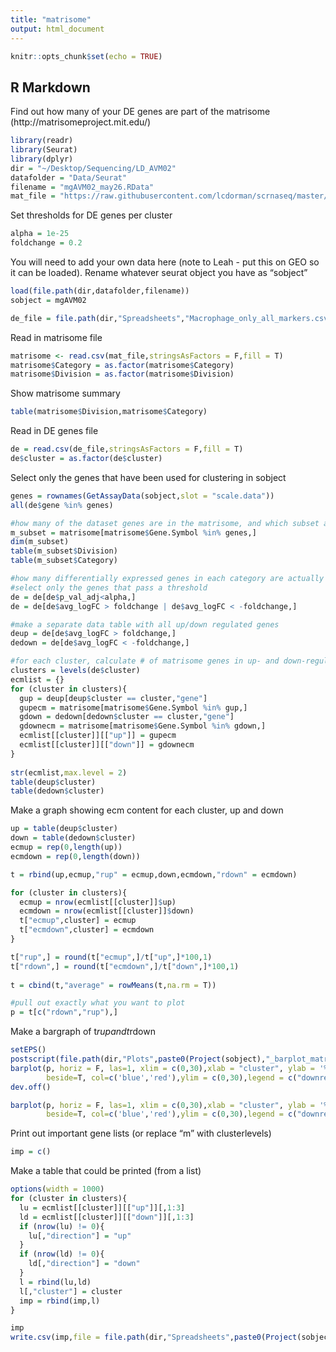 ```yaml
---
title: "matrisome"
output: html_document
---
```


```r
knitr::opts_chunk$set(echo = TRUE)
```

## R Markdown

Find out how many of your DE genes are part of the matrisome (http://matrisomeproject.mit.edu/)

```r
library(readr)
library(Seurat)
library(dplyr)
dir = "~/Desktop/Sequencing/LD_AVM02"
datafolder = "Data/Seurat"
filename = "mgAVM02_may26.RData"
mat_file = "https://raw.githubusercontent.com/lcdorman/scrnaseq/master/Spreadsheets/matrisome_mm_masterlist.csv"
```

Set thresholds for DE genes per cluster
```r
alpha = 1e-25
foldchange = 0.2
```

You will need to add your own data here (note to Leah - put this on GEO so it can be loaded). Rename whatever seurat object you have as "sobject"
```r
load(file.path(dir,datafolder,filename))
sobject = mgAVM02
```


```r
de_file = file.path(dir,"Spreadsheets","Macrophage_only_all_markers.csv")
```

Read in matrisome file
```r
matrisome <- read.csv(mat_file,stringsAsFactors = F,fill = T)
matrisome$Category = as.factor(matrisome$Category)
matrisome$Division = as.factor(matrisome$Division)
```

Show matrisome summary
```r
table(matrisome$Division,matrisome$Category)
```

Read in DE genes file
```r
de = read.csv(de_file,stringsAsFactors = F,fill = T)
de$cluster = as.factor(de$cluster)
```

Select only the genes that have been used for clustering in sobject
```r
genes = rownames(GetAssayData(sobject,slot = "scale.data"))
all(de$gene %in% genes)

#how many of the dataset genes are in the matrisome, and which subset are they
m_subset = matrisome[matrisome$Gene.Symbol %in% genes,]
dim(m_subset)
table(m_subset$Division) 
table(m_subset$Category) 

#how many differentially expressed genes in each category are actually in this dataset
#select only the genes that pass a threshold
de = de[de$p_val_adj<alpha,]
de = de[de$avg_logFC > foldchange | de$avg_logFC < -foldchange,]

#make a separate data table with all up/down regulated genes
deup = de[de$avg_logFC > foldchange,]
dedown = de[de$avg_logFC < -foldchange,]

#for each cluster, calculate # of matrisome genes in up- and down-regulated gene sets
clusters = levels(de$cluster)
ecmlist = {}
for (cluster in clusters){
  gup = deup[deup$cluster == cluster,"gene"]
  gupecm = matrisome[matrisome$Gene.Symbol %in% gup,]
  gdown = dedown[dedown$cluster == cluster,"gene"]
  gdownecm = matrisome[matrisome$Gene.Symbol %in% gdown,]
  ecmlist[[cluster]][["up"]] = gupecm
  ecmlist[[cluster]][["down"]] = gdownecm
}
 
str(ecmlist,max.level = 2) 
table(deup$cluster)
table(dedown$cluster)
```

Make a graph showing ecm content for each cluster, up and down
```r
up = table(deup$cluster)
down = table(dedown$cluster)
ecmup = rep(0,length(up))
ecmdown = rep(0,length(down))

t = rbind(up,ecmup,"rup" = ecmup,down,ecmdown,"rdown" = ecmdown)

for (cluster in clusters){
  ecmup = nrow(ecmlist[[cluster]]$up)
  ecmdown = nrow(ecmlist[[cluster]]$down)
  t["ecmup",cluster] = ecmup
  t["ecmdown",cluster] = ecmdown
}

t["rup",] = round(t["ecmup",]/t["up",]*100,1)
t["rdown",] = round(t["ecmdown",]/t["down",]*100,1)
  
t = cbind(t,"average" = rowMeans(t,na.rm = T))

#pull out exactly what you want to plot
p = t[c("rdown","rup"),]
```

Make a bargraph of t$rup and t$rdown

```r
setEPS()
postscript(file.path(dir,"Plots",paste0(Project(sobject),"_barplot_matrisome_updown.eps")))
barplot(p, horiz = F, las=1, xlim = c(0,30),xlab = "cluster", ylab = '% matrisome associated',
        beside=T, col=c('blue','red'),ylim = c(0,30),legend = c("downregulated","upregulated"),axis.lty = 1)
dev.off()

barplot(p, horiz = F, las=1, xlim = c(0,30),xlab = "cluster", ylab = '% matrisome associated',
        beside=T, col=c('blue','red'),ylim = c(0,30),legend = c("downregulated","upregulated"),axis.lty = 1)

```

Print out important gene lists (or replace "m" with clusterlevels)
```r
imp = c()
```

Make a table that could be printed (from a list)
```r
options(width = 1000)
for (cluster in clusters){
  lu = ecmlist[[cluster]][["up"]][,1:3]
  ld = ecmlist[[cluster]][["down"]][,1:3]
  if (nrow(lu) != 0){
    lu[,"direction"] = "up"
  }
  if (nrow(ld) != 0){
    ld[,"direction"] = "down"
  }
  l = rbind(lu,ld)
  l[,"cluster"] = cluster
  imp = rbind(imp,l)
}

imp
write.csv(imp,file = file.path(dir,"Spreadsheets",paste0(Project(sobject),"_ecmlist.csv")))
```

